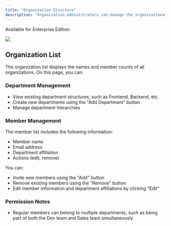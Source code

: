 ```yaml
---
title: "Organization Structure"
description: "Organization administrators can manage the organizational structure on this page."
---
```

<Tip>Available for Enterprise Edition</Tip>

![](/images/2025-02-13-19-08-52.png)

## Organization List

The organization list displays the names and member counts of all organizations. On this page, you can:

### Department Management

- View existing department structures, such as Frontend, Backend, etc.
- Create new departments using the "Add Department" button
- Manage department hierarchies

### Member Management

The member list includes the following information:
- Member name
- Email address
- Department affiliation
- Actions (edit, remove)

You can:
- Invite new members using the "Add" button
- Remove existing members using the "Remove" button
- Edit member information and department affiliations by clicking "Edit"

### Permission Notes
- Regular members can belong to multiple departments, such as being part of both the Dev team and Sales team simultaneously
